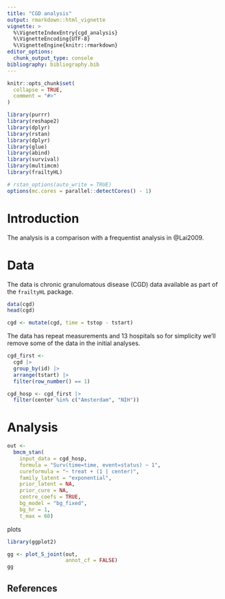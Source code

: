 ```yaml
---
title: "CGD analysis"
output: rmarkdown::html_vignette
vignette: >
  %\VignetteIndexEntry{cgd_analysis}
  %\VignetteEncoding{UTF-8}
  %\VignetteEngine{knitr::rmarkdown}
editor_options: 
  chunk_output_type: console
bibliography: bibliography.bib
---
```


```r
knitr::opts_chunk$set(
  collapse = TRUE,
  comment = "#>"
)
```

```r
library(purrr)
library(reshape2)
library(dplyr)
library(rstan)
library(dplyr)
library(glue)
library(abind)
library(survival)
library(multimcm)
library(frailtyHL)

# rstan_options(auto_write = TRUE)
options(mc.cores = parallel::detectCores() - 1)
```

# Introduction

The analysis is a comparison with a frequentist analysis in @Lai2009.


# Data

The data is chronic granulomatous disease (CGD) data available as part of the `frailtyHL` package.

```r
data(cgd)
head(cgd)
```

```r
cgd <- mutate(cgd, time = tstop - tstart)
```

The data has repeat measurements and 13 hospitals so for simplicity we'll remove some of the data in the initial analyses.

```r
cgd_first <-
  cgd |> 
  group_by(id) |> 
  arrange(tstart) |> 
  filter(row_number() == 1)
```

```r
cgd_hosp <- cgd_first |>
  filter(center %in% c("Amsterdam", "NIH"))
```


# Analysis

```r
out <-
  bmcm_stan(
    input_data = cgd_hosp,
    formula = "Surv(time=time, event=status) ~ 1",
    cureformula = "~ treat + (1 | center)",
    family_latent = "exponential",
    prior_latent = NA,
    prior_cure = NA,
    centre_coefs = TRUE,
    bg_model = "bg_fixed",
    bg_hr = 1,
    t_max = 60)
```


plots

```r
library(ggplot2)

gg <- plot_S_joint(out,
                   annot_cf = FALSE)
gg
```


## References
